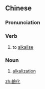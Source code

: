 {{also|碱化}}
==Chinese==
{{zh-forms|s=碱化}}

===Pronunciation===
{{zh-pron
|m=jiǎnhuà
|c=gaan2 faa3
|cat=v,n
}}

===Verb===
{{zh-verb}}

# to [[alkalise]]

===Noun===
{{zh-noun}}

# [[alkalization]]

{{zh-cat|Chemistry}}

[[zh:鹼化]]